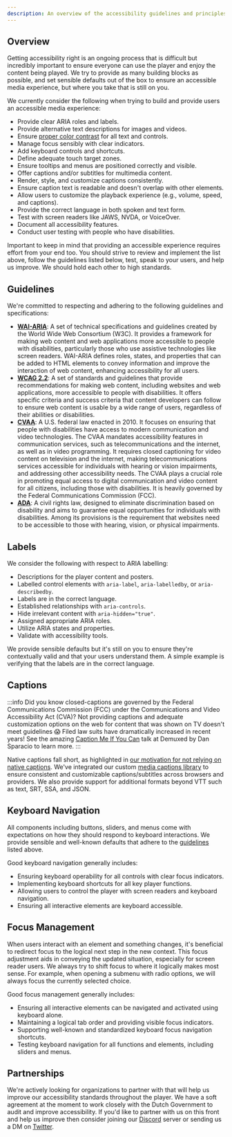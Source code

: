 ```yaml
---
description: An overview of the accessibility guidelines and principles we adhere to.
---
```


## Overview

Getting accessibility right is an ongoing process that is difficult but incredibly
important to ensure everyone can use the player and enjoy the content being played. We try to provide
as many building blocks as possible, and set sensible defaults out of the box to ensure an
accessible media experience, but where you take that is still on you.

We currently consider the following when trying to build and provide users an accessible
media experience:

- Provide clear ARIA roles and labels.
- Provide alternative text descriptions for images and videos.
- Ensure [proper color contrast][color-contrast] for all text and controls.
- Manage focus sensibly with clear indicators.
- Add keyboard controls and shortcuts.
- Define adequate touch target zones.
- Ensure tooltips and menus are positioned correctly and visible.
- Offer captions and/or subtitles for multimedia content.
- Render, style, and customize captions consistently.
- Ensure caption text is readable and doesn't overlap with other elements.
- Allow users to customize the playback experience (e.g., volume, speed, and captions).
- Provide the correct language in both spoken and text form.
- Test with screen readers like JAWS, NVDA, or VoiceOver.
- Document all accessibility features.
- Conduct user testing with people who have disabilities.

Important to keep in mind that providing an accessible experience requires effort from your
end too. You should strive to review and implement the list above, follow the guidelines listed below,
test, speak to your users, and help us improve. We should hold each other to high standards.

[color-contrast]: https://webaim.org/resources/contrastchecker/

## Guidelines

We're committed to respecting and adhering to the following guidelines and specifications:

- **[WAI-ARIA][wai-aria]**: A set of technical specifications and guidelines created by the
  World Wide Web Consortium (W3C). It provides a framework for making web content and web applications
  more accessible to people with disabilities, particularly those who use assistive technologies
  like screen readers. WAI-ARIA defines roles, states, and properties that can be added to HTML
  elements to convey information and improve the interaction of web content, enhancing
  accessibility for all users.
- **[WCAG 2.2][wcag]**: A set of standards and guidelines that provide recommendations for making
  web content, including websites and web applications, more accessible to people with disabilities.
  It offers specific criteria and success criteria that content developers can follow to ensure
  web content is usable by a wide range of users, regardless of their abilities or disabilities.
- **[CVAA][cvaa]**: A U.S. federal law enacted in 2010. It focuses on ensuring that people with
  disabilities have access to modern communication and video technologies. The CVAA mandates
  accessibility features in communication services, such as telecommunications and the internet,
  as well as in video programming. It requires closed captioning for video content on television
  and the internet, making telecommunications services accessible for individuals with hearing or
  vision impairments, and addressing other accessibility needs. The CVAA plays a crucial role in
  promoting equal access to digital communication and video content for all citizens, including
  those with disabilities. It is heavily governed by the Federal Communications Commission (FCC).
- **[ADA][ada]**: A civil rights law, designed to eliminate discrimination based on disability and
  aims to guarantee equal opportunities for individuals with disabilities. Among its provisions is
  the requirement that websites need to be accessible to those with hearing, vision, or physical
  impairments.

[ada]: https://www.ada.gov
[cvaa]: https://www.fcc.gov/consumers/guides/21st-century-communications-and-video-accessibility-act-cvaa
[wai-aria]: https://www.w3.org/TR/wai-aria-1.2
[wcag]: https://www.w3.org/TR/WCAG22

## Labels

We consider the following with respect to ARIA labelling:

- Descriptions for the player content and posters.
- Labelled control elements with `aria-label`, `aria-labelledby`, or `aria-describedby`.
- Labels are in the correct language.
- Established relationships with `aria-controls`.
- Hide irrelevant content with `aria-hidden="true"`.
- Assigned appropriate ARIA roles.
- Utilize ARIA states and properties.
- Validate with accessibility tools.

We provide sensible defaults but it's still on you to ensure they're contextually valid and that
your users understand them. A simple example is verifying that the labels are in the correct
language.

## Captions

:::info
Did you know closed-captions are governed by the Federal Communications Commission (FCC)
under the Communications and Video Accessibility Act (CVA)? Not providing captions and adequate
customization options on the web for content that was shown on TV doesn't meet guidelines 😱
Filed law suits have dramatically increased in recent years! See the amazing
[Caption Me If You Can][caption-talk] talk at Demuxed by Dan Sparacio to learn more.
:::

Native captions fall short, as highlighted in [our motivation for not relying on
native captions][media-captions-motivation]. We've integrated our custom
[media captions library][media-captions] to ensure consistent and customizable captions/subtitles
across browsers and providers. We also provide support for additional formats beyond VTT such as
text, SRT, SSA, and JSON.

[media-captions]: https://github.com/vidstack/media-captions
[caption-talk]: https://www.youtube.com/watch?v=Z0HqYQqdErE
[media-captions-motivation]: https://github.com/vidstack/media-captions#motivation

## Keyboard Navigation

All components including buttons, sliders, and menus come with expectations on how they should
respond to keyboard interactions. We provide sensible and well-known defaults that adhere to
the [guidelines](#guidelines) listed above.

Good keyboard navigation generally includes:

- Ensuring keyboard operability for all controls with clear focus indicators.
- Implementing keyboard shortcuts for all key player functions.
- Allowing users to control the player with screen readers and keyboard navigation.
- Ensuring all interactive elements are keyboard accessible.

## Focus Management

When users interact with an element and something changes, it's beneficial to redirect focus to the
logical next step in the new context. This focus adjustment aids in conveying the updated situation,
especially for screen reader users. We always try to shift focus to where it logically makes most
sense. For example, when opening a submenu with radio options, we will always focus the
currently selected choice.

Good focus management generally includes:

- Ensuring all interactive elements can be navigated and activated using keyboard alone.
- Maintaining a logical tab order and providing visible focus indicators.
- Supporting well-known and standardized keyboard focus navigation shortcuts.
- Testing keyboard navigation for all functions and elements, including sliders and menus.

## Partnerships

We're actively looking for organizations to partner with that will help us improve our accessibility
standards throughout the player. We have a soft agreement at the moment to work closely with the
Dutch Government to audit and improve accessibility. If you'd like to partner with us on this
front and help us improve then consider joining our [Discord][vds-discord] server or
sending us a DM on [Twitter][vds-twitter].

[vds-discord]: https://discord.gg/QAjfh2gZE4
[vds-twitter]: https://twitter.com/vidstackjs
